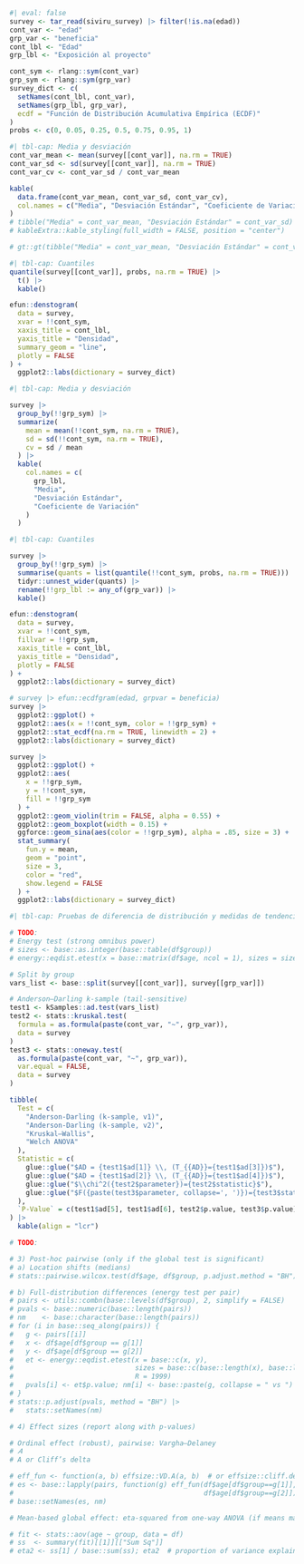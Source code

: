 ```r
#| eval: false
survey <- tar_read(siviru_survey) |> filter(!is.na(edad))
cont_var <- "edad"
grp_var <- "beneficia"
cont_lbl <- "Edad"
grp_lbl <- "Exposición al proyecto"
```

```r
cont_sym <- rlang::sym(cont_var)
grp_sym <- rlang::sym(grp_var)
survey_dict <- c(
  setNames(cont_lbl, cont_var),
  setNames(grp_lbl, grp_var),
  ecdf = "Función de Distribución Acumulativa Empírica (ECDF)"
)
probs <- c(0, 0.05, 0.25, 0.5, 0.75, 0.95, 1)
```

```r
#| tbl-cap: Media y desviación
cont_var_mean <- mean(survey[[cont_var]], na.rm = TRUE)
cont_var_sd <- sd(survey[[cont_var]], na.rm = TRUE)
cont_var_cv <- cont_var_sd / cont_var_mean

kable(
  data.frame(cont_var_mean, cont_var_sd, cont_var_cv),
  col.names = c("Media", "Desviación Estándar", "Coeficiente de Variación")
)
# tibble("Media" = cont_var_mean, "Desviación Estándar" = cont_var_sd) |>
# kableExtra::kable_styling(full_width = FALSE, position = "center")
```

```r
# gt::gt(tibble("Media" = cont_var_mean, "Desviación Estándar" = cont_var_sd))
```


```r
#| tbl-cap: Cuantiles
quantile(survey[[cont_var]], probs, na.rm = TRUE) |>
  t() |>
  kable()
```


```r
efun::denstogram(
  data = survey,
  xvar = !!cont_sym,
  xaxis_title = cont_lbl,
  yaxis_title = "Densidad",
  summary_geom = "line",
  plotly = FALSE
) +
  ggplot2::labs(dictionary = survey_dict)
```

```r
#| tbl-cap: Media y desviación

survey |>
  group_by(!!grp_sym) |>
  summarize(
    mean = mean(!!cont_sym, na.rm = TRUE),
    sd = sd(!!cont_sym, na.rm = TRUE),
    cv = sd / mean
  ) |>
  kable(
    col.names = c(
      grp_lbl,
      "Media",
      "Desviación Estándar",
      "Coeficiente de Variación"
    )
  )
```

```r
#| tbl-cap: Cuantiles

survey |>
  group_by(!!grp_sym) |>
  summarise(quants = list(quantile(!!cont_sym, probs, na.rm = TRUE))) |>
  tidyr::unnest_wider(quants) |>
  rename(!!grp_lbl := any_of(grp_var)) |>
  kable()
```

```r
efun::denstogram(
  data = survey,
  xvar = !!cont_sym,
  fillvar = !!grp_sym,
  xaxis_title = cont_lbl,
  yaxis_title = "Densidad",
  plotly = FALSE
) +
  ggplot2::labs(dictionary = survey_dict)
```

```r
# survey |> efun::ecdfgram(edad, grpvar = beneficia)
survey |>
  ggplot2::ggplot() +
  ggplot2::aes(x = !!cont_sym, color = !!grp_sym) +
  ggplot2::stat_ecdf(na.rm = TRUE, linewidth = 2) +
  ggplot2::labs(dictionary = survey_dict)
```


```r
survey |>
  ggplot2::ggplot() +
  ggplot2::aes(
    x = !!grp_sym,
    y = !!cont_sym,
    fill = !!grp_sym
  ) +
  ggplot2::geom_violin(trim = FALSE, alpha = 0.55) +
  ggplot2::geom_boxplot(width = 0.15) +
  ggforce::geom_sina(aes(color = !!grp_sym), alpha = .85, size = 3) +
  stat_summary(
    fun.y = mean,
    geom = "point",
    size = 3,
    color = "red",
    show.legend = FALSE
  ) +
  ggplot2::labs(dictionary = survey_dict)
```



```r
#| tbl-cap: Pruebas de diferencia de distribución y medidas de tendencia central

# TODO:
# Energy test (strong omnibus power)
# sizes <- base::as.integer(base::table(df$group))
# energy::eqdist.etest(x = base::matrix(df$age, ncol = 1), sizes = sizes, R = 1999)

# Split by group
vars_list <- base::split(survey[[cont_var]], survey[[grp_var]])

# Anderson–Darling k-sample (tail-sensitive)
test1 <- kSamples::ad.test(vars_list)
test2 <- stats::kruskal.test(
  formula = as.formula(paste(cont_var, "~", grp_var)),
  data = survey
)
test3 <- stats::oneway.test(
  as.formula(paste(cont_var, "~", grp_var)),
  var.equal = FALSE,
  data = survey
)

tibble(
  Test = c(
    "Anderson-Darling (k-sample, v1)",
    "Anderson-Darling (k-sample, v2)",
    "Kruskal–Wallis",
    "Welch ANOVA"
  ),
  Statistic = c(
    glue::glue("$AD = {test1$ad[1]} \\, (T_{{AD}}={test1$ad[3]})$"),
    glue::glue("$AD = {test1$ad[2]} \\, (T_{{AD}}={test1$ad[4]})$"),
    glue::glue("$\\chi^2({test2$parameter})={test2$statistic}$"),
    glue::glue("$F({paste(test3$parameter, collapse=', ')})={test3$statistic}$")
  ),
  `P-Value` = c(test1$ad[5], test1$ad[6], test2$p.value, test3$p.value)
) |>
  kable(align = "lcr")
```




```r
# TODO:

# 3) Post-hoc pairwise (only if the global test is significant)
# a) Location shifts (medians)
# stats::pairwise.wilcox.test(df$age, df$group, p.adjust.method = "BH")

# b) Full-distribution differences (energy test per pair)
# pairs <- utils::combn(base::levels(df$group), 2, simplify = FALSE)
# pvals <- base::numeric(base::length(pairs))
# nm    <- base::character(base::length(pairs))
# for (i in base::seq_along(pairs)) {
#   g <- pairs[[i]]
#   x <- df$age[df$group == g[1]]
#   y <- df$age[df$group == g[2]]
#   et <- energy::eqdist.etest(x = base::c(x, y),
#                              sizes = base::c(base::length(x), base::length(y)),
#                              R = 1999)
#   pvals[i] <- et$p.value; nm[i] <- base::paste(g, collapse = " vs ")
# }
# stats::p.adjust(pvals, method = "BH") |>
#   stats::setNames(nm)

# 4) Effect sizes (report along with p-values)

# Ordinal effect (robust), pairwise: Vargha–Delaney
# 𝐴
# A or Cliff’s delta

# eff_fun <- function(a, b) effsize::VD.A(a, b)  # or effsize::cliff.delta(a, b)
# es <- base::lapply(pairs, function(g) eff_fun(df$age[df$group==g[1]],
#                                               df$age[df$group==g[2]]))
# base::setNames(es, nm)

# Mean-based global effect: eta-squared from one-way ANOVA (if means matter)

# fit <- stats::aov(age ~ group, data = df)
# ss  <- summary(fit)[[1]][["Sum Sq"]]
# eta2 <- ss[1] / base::sum(ss); eta2  # proportion of variance explained by group

```




